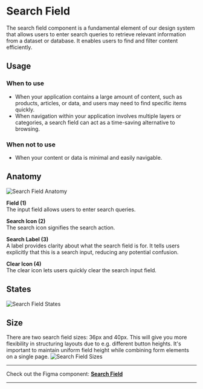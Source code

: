 
 

<Meta of={SearchFieldStories} /> 

# Search Field
The search field component is a fundamental element of our design system that allows users to enter search queries to retrieve relevant information from a dataset or database. It enables users to find and filter content efficiently.

## Usage

### When to use
- When your application contains a large amount of content, such as products, articles, or data, and users may need to find specific items quickly.
- When navigation within your application involves multiple layers or categories, a search field can act as a time-saving alternative to browsing.

### When not to use
- When your content or data is minimal and easily navigable.

## Anatomy
<img src={SearchFieldAnatomy} alt="Search Field Anatomy" />

**Field (1)**\
The input field allows users to enter search queries.


**Search Icon (2)**\
The search icon signifies the search action.


**Search Label (3)**\
A label provides clarity about what the search field is for. It tells users explicitly that this is a search input, reducing any potential confusion.


**Clear Icon (4)**\
The clear icon lets users quickly clear the search input field.

## States
<img src={SearchFieldStates} alt="Search Field States" />

## Size
There are two search field sizes: 36px and 40px. This will give you more flexibility in structuring layouts due to e.g. different button heights. It's important to maintain uniform field height while combining form elements on a single page.
<img src={SearchFieldSizes} alt="Search Field Sizes" />


***
Check out the Figma component: **[Search Field](https://www.figma.com/file/zPvPwPgb4EsYFXKC2nhzSG/Infineon-DDS-%7C-Main?type=design&node-id=14251-8185&mode=design&t=donPtR9Uh27HrGsQ-4)**
***